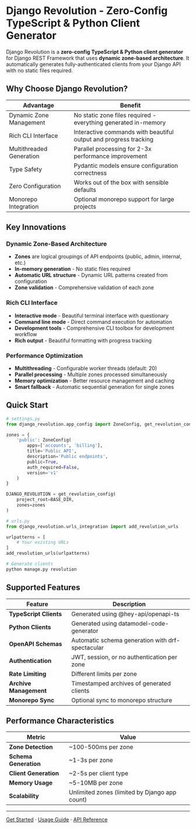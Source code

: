 # Django Revolution - Zero-Config TypeScript & Python Client Generator

Django Revolution is a **zero-config TypeScript & Python client generator** for Django REST Framework that uses **dynamic zone-based architecture**. It automatically generates fully-authenticated clients from your Django API with no static files required.

## Why Choose Django Revolution?

| Advantage | Benefit |
|-----------|---------|
| Dynamic Zone Management | No static zone files required - everything generated in-memory |
| Rich CLI Interface | Interactive commands with beautiful output and progress tracking |
| Multithreaded Generation | Parallel processing for 2-3x performance improvement |
| Type Safety | Pydantic models ensure configuration correctness |
| Zero Configuration | Works out of the box with sensible defaults |
| Monorepo Integration | Optional monorepo support for large projects |

## Key Innovations

### Dynamic Zone-Based Architecture
- **Zones** are logical groupings of API endpoints (public, admin, internal, etc.)
- **In-memory generation** - No static files required
- **Automatic URL structure** - Dynamic URL patterns created from configuration
- **Zone validation** - Comprehensive validation of each zone

### Rich CLI Interface
- **Interactive mode** - Beautiful terminal interface with questionary
- **Command line mode** - Direct command execution for automation
- **Development tools** - Comprehensive CLI toolbox for development workflow
- **Rich output** - Beautiful formatting with progress tracking

### Performance Optimization
- **Multithreading** - Configurable worker threads (default: 20)
- **Parallel processing** - Multiple zones processed simultaneously
- **Memory optimization** - Better resource management and caching
- **Smart fallback** - Automatic sequential generation for single zones

## Quick Start

```python
# settings.py
from django_revolution.app_config import ZoneConfig, get_revolution_config

zones = {
    'public': ZoneConfig(
        apps=['accounts', 'billing'],
        title='Public API',
        description='Public endpoints',
        public=True,
        auth_required=False,
        version='v1'
    )
}

DJANGO_REVOLUTION = get_revolution_config(
    project_root=BASE_DIR,
    zones=zones
)
```

```python
# urls.py
from django_revolution.urls_integration import add_revolution_urls

urlpatterns = [
    # Your existing URLs
]
add_revolution_urls(urlpatterns)
```

```bash
# Generate clients
python manage.py revolution
```

## Supported Features

| Feature | Description |
|---------|-------------|
| **TypeScript Clients** | Generated using @hey-api/openapi-ts |
| **Python Clients** | Generated using datamodel-code-generator |
| **OpenAPI Schemas** | Automatic schema generation with drf-spectacular |
| **Authentication** | JWT, session, or no authentication per zone |
| **Rate Limiting** | Different limits per zone |
| **Archive Management** | Timestamped archives of generated clients |
| **Monorepo Sync** | Optional sync to monorepo structure |

## Performance Characteristics

| Metric | Value |
|--------|-------|
| **Zone Detection** | ~100-500ms per zone |
| **Schema Generation** | ~1-3s per zone |
| **Client Generation** | ~2-5s per client type |
| **Memory Usage** | ~5-10MB per zone |
| **Scalability** | Unlimited zones (limited by Django app count) |

---

[Get Started](/docs/installation) · [Usage Guide](/docs/usage) · [API Reference](/docs/api-reference) 